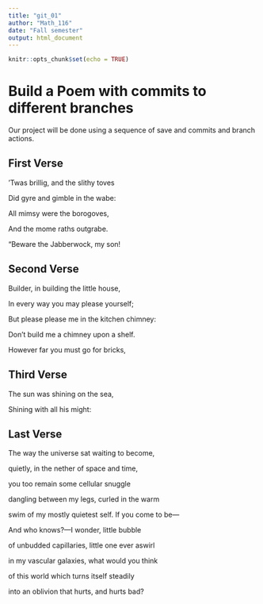 ---
title: "git_01"
author: "Math_116"
date: "Fall semester"
output: html_document
---

```{r setup, include=FALSE}
knitr::opts_chunk$set(echo = TRUE)
```
# Build a Poem with commits to different branches
Our project will be done using a sequence of save and commits and branch actions.
<!-- Do not modify or change any text in "!--" bracketed areas such as this --- these are instructions to
you, if you change any of this the git program will notice it and compromise your git merging strategy !-->

## First Verse 
<!--Put the first five lines of a poem by Lewis Carrol in this section!-->
’Twas brillig, and the slithy toves

Did gyre and gimble in the wabe:

All mimsy were the borogoves,

And the mome raths outgrabe.

“Beware the Jabberwock, my son!

## Second Verse
<!--Put the first five lines of a poem by Robert Frost here!-->
Builder, in building the little house,

In every way you may please yourself;

But please please me in the kitchen chimney:

Don’t build me a chimney upon a shelf.

However far you must go for bricks,

## Third Verse
<!--Put the first two verses of The Walrus and the Carpenter here!-->
The sun was shining on the sea,

Shining with all his might:

## Last Verse
<!--Put a short poem of your choice 8-20 lines,here!-->
The way the universe sat waiting to become,

quietly, in the nether of space and time,

you too remain some cellular snuggle

dangling between my legs, curled in the warm

swim of my mostly quietest self. If you come to be—

And who knows?—I wonder, little bubble

of unbudded capillaries, little one ever aswirl

in my vascular galaxies, what would you think

of this world which turns itself steadily

into an oblivion that hurts, and hurts bad?
